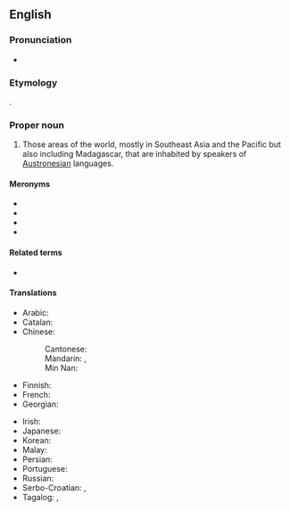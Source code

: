 ==English==

===Pronunciation===
* {{IPA|en|/ˌɒs.tɹəˈniː.ʒə/}}

===Etymology===
{{back-formation|en|Austronesian}}.

===Proper noun===
{{en-proper noun}}

# Those areas of the world, mostly in Southeast Asia and the Pacific but also including Madagascar, that are inhabited by speakers of [[Austronesian]] languages.

====Meronyms====
* {{w|Maritime Southeast Asia}}
* {{l|en|Melanesia}}
* {{l|en|Micronesia}}
* {{l|en|Polynesia}}

====Related terms====
* {{l|en|Austronesian}}

====Translations====
{{trans-top|group of islands}}
* Arabic: {{t|ar|أُسْتْرُونِيزِيَا}}
* Catalan: {{t|ca|Austronèsia|f}}
* Chinese:
*: Cantonese: {{t|yue|南島|tr=naam4 dou2}}
*: Mandarin: {{t+|cmn|南島|tr=Nándǎo}}, {{t+|cmn|南岛|tr=Nándǎo}}
*: Min Nan: {{t|nan|南島|tr=Lâm-tó}}
* Finnish: {{t|fi|Austronesia}}
* French: {{t+|fr|Austronésie}}
* Georgian: {{t|ka|ავსტრონეზია}}
{{trans-mid}}
* Irish: {{t|ga|an Astrainéis|f}}
* Japanese: {{t|ja|オーストロネシア|tr=Ōsutoroneshia}}
* Korean: {{t|ko|^오스트로네시아}}
* Malay: {{t|ms|Austronesia}}
* Persian: {{t|fa|آسترونزی|tr=âstronezi}}
* Portuguese: {{t|pt|Austronésia}}
* Russian: {{t+|ru|Австронезия}}
* Serbo-Croatian: {{t|sh|Аустронезија|f}}, {{t|sh|Austronezija|f}}
* Tagalog: {{t|tl|Awstronesya}}, {{t|tl|Austronesya}}
{{trans-bottom}}